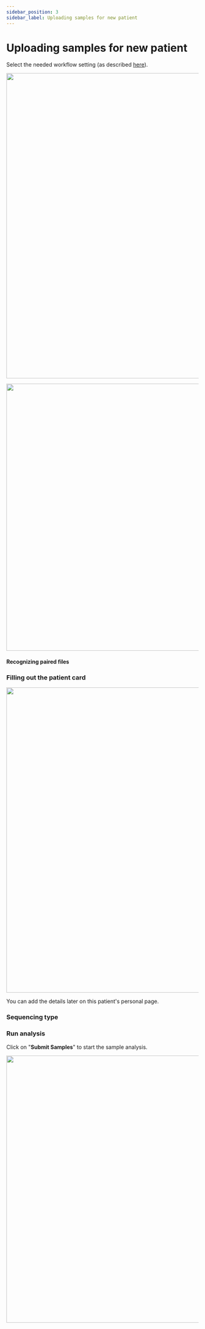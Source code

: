 ```yaml
---
sidebar_position: 3
sidebar_label: Uploading samples for new patient
---
```


# Uploading samples for new patient


<StartUpload />

Select the needed workflow setting (as described [here](/uploading-samples/normal-sample/germline_preset)).

<p align="center">
<img src={require('/img/eng/3a-patient-page.png').default} width="800"/>
</p>


<SeveralSamples sample_type="" />

<p align="center">
<img src={require('/img/eng/upload_germline.png').default} width="700"/>
</p>


<UploadFiles />

#### Recognizing paired files


<RecognizePair />

### Filling out the patient card


<FillCard />

<p align="center">
<img src={require('/img/eng/7-upload-samples.png').default} width="800"/>
</p>

You can add the details later on this patient's personal page.

### Sequencing type


<SequencingType />

### Run analysis

Click on "**Submit Samples**" to start the sample analysis.

<p align="center">
<img src={require('/img/eng/germline_start.png').default} width="700"/>
</p>


<DangerUploading />
